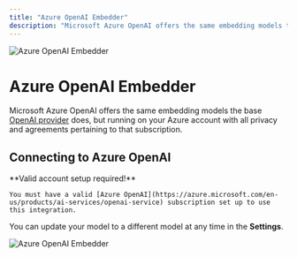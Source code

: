 ```yaml
---
title: "Azure OpenAI Embedder"
description: "Microsoft Azure OpenAI offers the same embedding models the base OpenAI provider does, but running on your Azure account."
---
```



<Image
  src="/images/RealTimeX-setup/embedder-configuration/cloud/azure-openai/header-image.png"
  height={1080}
  width={1920}
  quality={100}
  alt="Azure OpenAI Embedder"
/>

# Azure OpenAI Embedder

Microsoft Azure OpenAI offers the same embedding models the base [OpenAI provider](openai) does, but running on your Azure account with all privacy and agreements pertaining to that subscription.

## Connecting to Azure OpenAI

<Callout type="info" emoji="️💡">
  **Valid account setup required!**

    You must have a valid [Azure OpenAI](https://azure.microsoft.com/en-us/products/ai-services/openai-service) subscription set up to use this integration.

</Callout>

You can update your model to a different model at any time in the **Settings**.

<Image
  src="/images/RealTimeX-setup/embedder-configuration/cloud/azure-openai/azure-openai-embedder.png"
  height={1080}
  width={1920}
  quality={100}
  alt="Azure OpenAI Embedder"
/>
